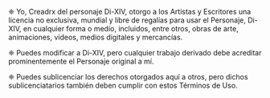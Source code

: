 
<TitleWithLeadingIcon
  imageURL="/icons/tou/tabler--license.svg"
  title="Concesión de Licencia"
/>

❈ Yo, Creadrx del personaje Di-XIV, otorgo a los Artistas y Escritores una licencia no exclusiva, mundial y libre de regalías para usar el Personaje, Di-XIV, en cualquier forma o medio, incluidos, entre otros, obras de arte, animaciones, videos, medios digitales y mercancías.

❈ Puedes modificar a Di-XIV, pero cualquier trabajo derivado debe acreditar prominentemente el Personaje original a mí.

❈ Puedes sublicenciar los derechos otorgados aquí a otros, pero dichos sublicenciatarios también deben cumplir con estos Términos de Uso.
